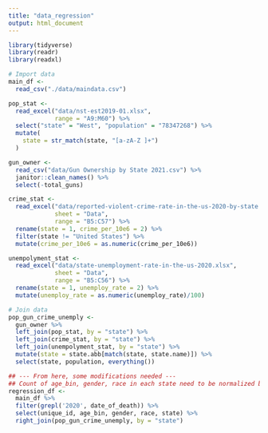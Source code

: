 ```yaml
---
title: "data_regression"
output: html_document
---
```


```r
library(tidyverse)
library(readr)
library(readxl)
```

```r
# Import data
main_df <- 
  read_csv("./data/maindata.csv")

pop_stat <- 
  read_excel("data/nst-est2019-01.xlsx",
             range = "A9:M60") %>% 
  select("state" = "West", "population" = "78347268") %>% 
  mutate(
    state = str_match(state, "[a-zA-Z ]+")
  )

gun_owner <- 
  read_csv("data/Gun Ownership by State 2021.csv") %>% 
  janitor::clean_names() %>% 
  select(-total_guns)

crime_stat <- 
  read_excel("data/reported-violent-crime-rate-in-the-us-2020-by-state.xlsx", 
             sheet = "Data",
             range = "B5:C57") %>%
  rename(state = 1, crime_per_10e6 = 2) %>% 
  filter(state != "United States") %>% 
  mutate(crime_per_10e6 = as.numeric(crime_per_10e6))

unempolyment_stat <- 
  read_excel("data/state-unemployment-rate-in-the-us-2020.xlsx", 
             sheet = "Data",
             range = "B5:C56") %>% 
  rename(state = 1, unemploy_rate = 2) %>% 
  mutate(unemploy_rate = as.numeric(unemploy_rate)/100)

# Join data
pop_gun_crime_unemply <- 
  gun_owner %>% 
  left_join(pop_stat, by = "state") %>% 
  left_join(crime_stat, by = "state") %>% 
  left_join(unempolyment_stat, by = "state") %>% 
  mutate(state = state.abb[match(state, state.name)]) %>% 
  select(state, population, everything())

## --- From here, some modifications needed ---
## Count of age_bin, gender, race in each state need to be normalized by population
regression_df <- 
  main_df %>% 
  filter(grepl('2020', date_of_death)) %>% 
  select(unique_id, age_bin, gender, race, state) %>% 
  right_join(pop_gun_crime_unemply, by = "state")
```


